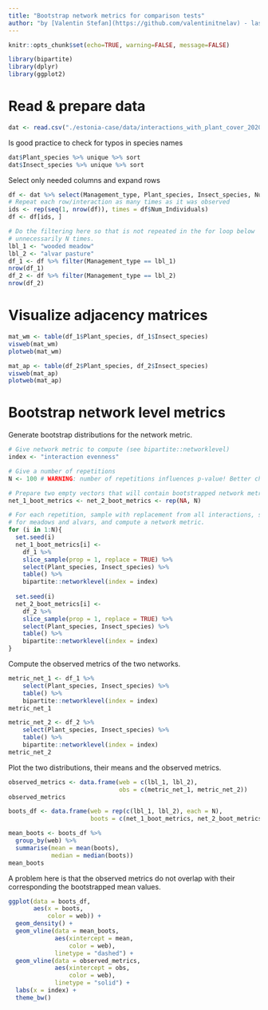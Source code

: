 ```yaml
---
title: "Bootstrap network metrics for comparison tests"
author: "by [Valentin Stefan](https://github.com/valentinitnelav) - last update `r format(Sys.time(), '%d %B %Y')`"
---
```


```r
knitr::opts_chunk$set(echo=TRUE, warning=FALSE, message=FALSE)
```

```r
library(bipartite)
library(dplyr)
library(ggplot2)
```

# Read & prepare data
```r
dat <- read.csv("./estonia-case/data/interactions_with_plant_cover_2020_08_24.csv", sep = ";")
```

Is good practice to check for typos in species names
```r
dat$Plant_species %>% unique %>% sort
dat$Insect_species %>% unique %>% sort
```

Select only needed columns and expand rows
```r
df <- dat %>% select(Management_type, Plant_species, Insect_species, Num_Individuals)
# Repeat each row/interaction as many times as it was observed
ids <- rep(seq(1, nrow(df)), times = df$Num_Individuals)
df <- df[ids, ]

# Do the filtering here so that is not repeated in the for loop below
# unnecessarily N times.
lbl_1 <- "wooded meadow"
lbl_2 <- "alvar pasture"
df_1 <- df %>% filter(Management_type == lbl_1)
nrow(df_1)
df_2 <- df %>% filter(Management_type == lbl_2)
nrow(df_2)
```

# Visualize adjacency matrices

```r
mat_wm <- table(df_1$Plant_species, df_1$Insect_species)
visweb(mat_wm)
plotweb(mat_wm)
```

```r
mat_ap <- table(df_2$Plant_species, df_2$Insect_species)
visweb(mat_ap)
plotweb(mat_ap)
```

# Bootstrap network level metrics

Generate bootstrap distributions for the network metric.
```r
# Give network metric to compute (see bipartite::networklevel)
index <- "interaction evenness"

# Give a number of repetitions
N <- 100 # WARNING: number of repetitions influences p-value! Better choose 1000

# Prepare two empty vectors that will contain bootstrapped network metrics
net_1_boot_metrics <- net_2_boot_metrics <- rep(NA, N)

# For each repetition, sample with replacement from all interactions, separately
# for meadows and alvars, and compute a network metric.
for (i in 1:N){
  set.seed(i)
  net_1_boot_metrics[i] <- 
    df_1 %>% 
    slice_sample(prop = 1, replace = TRUE) %>% 
    select(Plant_species, Insect_species) %>% 
    table() %>% 
    bipartite::networklevel(index = index) 
  
  set.seed(i)
  net_2_boot_metrics[i] <- 
    df_2 %>% 
    slice_sample(prop = 1, replace = TRUE) %>% 
    select(Plant_species, Insect_species) %>% 
    table() %>% 
    bipartite::networklevel(index = index) 
}
```

Compute the observed metrics of the two networks.
```r
metric_net_1 <- df_1 %>% 
    select(Plant_species, Insect_species) %>% 
    table() %>% 
    bipartite::networklevel(index = index)
metric_net_1

metric_net_2 <- df_2 %>% 
    select(Plant_species, Insect_species) %>% 
    table() %>% 
    bipartite::networklevel(index = index)
metric_net_2
```

Plot the two distributions, their means and the observed metrics.
```r
observed_metrics <- data.frame(web = c(lbl_1, lbl_2),
                               obs = c(metric_net_1, metric_net_2))
observed_metrics
```

```r
boots_df <- data.frame(web = rep(c(lbl_1, lbl_2), each = N),
                       boots = c(net_1_boot_metrics, net_2_boot_metrics))

mean_boots <- boots_df %>% 
  group_by(web) %>% 
  summarise(mean = mean(boots),
            median = median(boots))
mean_boots
```

A problem here is that the observed metrics do not overlap with their corresponding the bootstrapped mean values.
```r
ggplot(data = boots_df,
       aes(x = boots,
           color = web)) +
  geom_density() +
  geom_vline(data = mean_boots,
             aes(xintercept = mean,
                 color = web),
             linetype = "dashed") +
  geom_vline(data = observed_metrics,
             aes(xintercept = obs,
                 color = web),
             linetype = "solid") +
  labs(x = index) +
  theme_bw()
```

